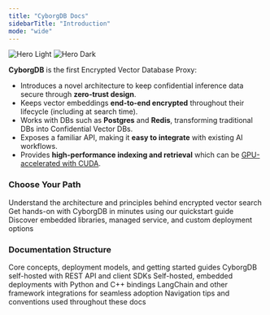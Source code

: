 ```yaml
---
title: "CyborgDB Docs"
sidebarTitle: "Introduction"
mode: "wide"
---
```


<img
  className="block dark:hidden"
  src="/images/new-hero-light.png"
  alt="Hero Light"
/>
<img
  className="hidden dark:block"
  src="/images/new-hero-dark.png"
  alt="Hero Dark"
/>

**CyborgDB** is the first Encrypted Vector Database Proxy:

- Introduces a novel architecture to keep confidential inference data secure through **zero-trust design**.
- Keeps vector embeddings **end-to-end encrypted** throughout their lifecycle (including at search time).
- Works with DBs such as **Postgres** and **Redis**, transforming traditional DBs into Confidential Vector DBs.
- Exposes a familiar API, making it **easy to integrate** with existing AI workflows.
- Provides **high-performance indexing and retrieval** which can be [GPU-accelerated with CUDA](https://developer.nvidia.com/blog/bringing-confidentiality-to-vector-search-with-cyborg-and-nvidia-cuvs/).

### Choose Your Path

<CardGroup cols={3}>
    <Card title="Learn the Fundamentals" href="./about" icon="book-open-cover">
        Understand the architecture and principles behind encrypted vector search
    </Card>
    <Card title="Start Building" href="./quickstart" icon="rocket-launch">
        Get hands-on with CyborgDB in minutes using our quickstart guide
    </Card>
    <Card title="Explore Deployment Options" href="./deployment-models" icon="server">
        Discover embedded libraries, managed service, and custom deployment options
    </Card>
</CardGroup>

### Documentation Structure

<CardGroup cols={3}>
    <Card title="Introduction" href="./about" icon="graduation-cap">
        Core concepts, deployment models, and getting started guides
    </Card>
    <Card title="CyborgDB Service" href="../service/guides/intro/about" icon="cloud">
        CyborgDB self-hosted with REST API and client SDKs
    </Card>
    <Card title="CyborgDB Embedded" href="../embedded/guides/intro/about" icon="code">
        Self-hosted, embedded deployments with Python and C++ bindings
    </Card>
</CardGroup>

<CardGroup cols={2}>
    <Card title="Integrations" href="../integrations/about" icon="plug">
        LangChain and other framework integrations for seamless adoption
    </Card>
    <Card title="How to Use These Docs" href="./using-docs" icon="map">
        Navigation tips and conventions used throughout these docs
    </Card>
</CardGroup>